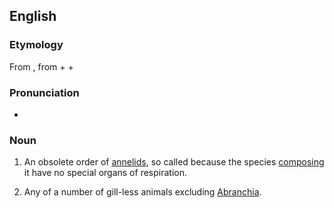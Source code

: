 {{also|Abranchiata}}
==English==
{{wikispecies}}
===Etymology===
From {{etyl|NL.|en}}, from {{etyl|grc|en}} {{term|lang=grc|ἀ-||not}} + {{term|lang=grc|βράγχια||gills}} + {{term|-ata|lang=la}}

===Pronunciation===
* {{a|US}} {{IPA|/eɪˈbɹæŋ.kiˌɑ.tə/|/eɪˈbɹæŋ.kiˌeɪ.tə/|lang=en}}

===Noun===
{{en-noun|-}}

# {{context|zoology|lang=en}} An obsolete order of [[annelid]]s, so called because the species [[composing]] it have no special organs of respiration.
# Any of a number of gill-less animals excluding [[Abranchia]].
